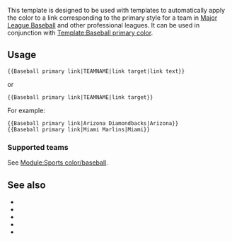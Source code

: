 {{Documentation subpage}}
<!-- PLEASE ADD CATEGORIES AT THE BOTTOM OF THIS PAGE -->
{{lua|Module:Sports color}}
This template is designed to be used with templates to automatically apply the color to a link corresponding to the primary style for a team in [[Major League Baseball]] and other professional leagues. It can be used in conjunction with [[Template:Baseball primary color]].

== Usage ==
<pre>{{Baseball primary link|TEAMNAME|link target|link text}}</pre>
or
<pre>{{Baseball primary link|TEAMNAME|link target}}</pre>

For example:

<pre>
{{Baseball primary link|Arizona Diamondbacks|Arizona}}
{{Baseball primary link|Miami Marlins|Miami}}
</pre>

=== Supported teams ===
See [[Module:Sports color/baseball]].

== See also ==
* {{tl|Baseball secondary link}}
* {{tl|Baseball primary color}}
* {{tl|Baseball secondary color}}
* {{tl|Baseball alternative primary color}}
* {{tl|Baseball alternative secondary color}}

<includeonly>{{basepage subpage|
<!-- CATEGORIES HERE, THANKS -->
[[Category:Baseball league templates]]
[[Category:Sports color templates]]
}}</includeonly>
